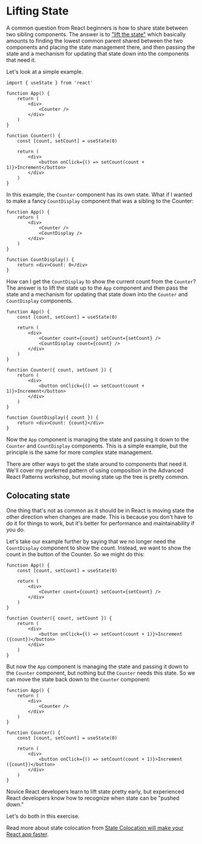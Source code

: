 # Lifting State

A common question from React beginners is how to share state between two sibling
components. The answer is to
["lift the state"](https://react.dev/learn/sharing-state-between-components)
which basically amounts to finding the lowest common parent shared between the
two components and placing the state management there, and then passing the
state and a mechanism for updating that state down into the components that need
it.

Let's look at a simple example.

```tsx
import { useState } from 'react'

function App() {
	return (
		<div>
			<Counter />
		</div>
	)
}

function Counter() {
	const [count, setCount] = useState(0)

	return (
		<div>
			<button onClick={() => setCount(count + 1)}>Increment</button>
		</div>
	)
}
```

In this example, the `Counter` component has its own state. What if I wanted to
make a fancy `CountDisplay` component that was a sibling to the Counter:

```tsx
function App() {
	return (
		<div>
			<Counter />
			<CountDisplay />
		</div>
	)
}

function CountDisplay() {
	return <div>Count: 0</div>
}
```

How can I get the `CountDisplay` to show the current count from the `Counter`?
The answer is to lift the state up to the `App` component and then pass the
state and a mechanism for updating that state down into the `Counter` and
`CountDisplay` components.

```tsx
function App() {
	const [count, setCount] = useState(0)

	return (
		<div>
			<Counter count={count} setCount={setCount} />
			<CountDisplay count={count} />
		</div>
	)
}

function Counter({ count, setCount }) {
	return (
		<div>
			<button onClick={() => setCount(count + 1)}>Increment</button>
		</div>
	)
}

function CountDisplay({ count }) {
	return <div>Count: {count}</div>
}
```

Now the `App` component is managing the state and passing it down to the
`Counter` and `CountDisplay` components. This is a simple example, but the
principle is the same for more complex state management.

There are other ways to get the state around to components that need it. We'll
cover my preferred pattern of using composition in the Advanced React Patterns
workshop, but moving state up the tree is pretty common.

## Colocating state

One thing that's not as common as it should be in React is moving state the
other direction when changes are made. This is because you don't have to do it
for things to work, but it's better for performance and maintainability if you
do.

Let's take our example further by saying that we no longer need the
`CountDisplay` component to show the count. Instead, we want to show the count
in the button of the Counter. So we might do this:

```tsx
function App() {
	const [count, setCount] = useState(0)

	return (
		<div>
			<Counter count={count} setCount={setCount} />
		</div>
	)
}

function Counter({ count, setCount }) {
	return (
		<div>
			<button onClick={() => setCount(count + 1)}>Increment ({count})</button>
		</div>
	)
}
```

But now the `App` component is managing the state and passing it down to the
`Counter` component, but nothing but the `Counter` needs this state. So we can
move the state back down to the `Counter` component:

```tsx
function App() {
	return (
		<div>
			<Counter />
		</div>
	)
}

function Counter() {
	const [count, setCount] = useState(0)

	return (
		<div>
			<button onClick={() => setCount(count + 1)}>Increment ({count})</button>
		</div>
	)
}
```

Novice React developers learn to lift state pretty early, but experienced React
developers know how to recognize when state can be "pushed down."

Let's do both in this exercise.

Read more about state colocation from
[State Colocation will make your React app faster](https://kentcdodds.com/blog/state-colocation-will-make-your-react-app-faster).
